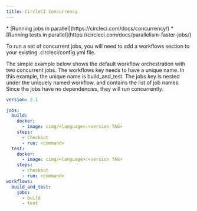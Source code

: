 ```yaml
---
title: CircleCI Concurrency
---
```


<Card icon="document" title="Offical documentation">
* [Running jobs in parallel](https://circleci.com/docs/concurrency/)
* [Running tests in parallel](https://circleci.com/docs/parallelism-faster-jobs/)
</Card>

To run a set of concurrent jobs, you will need to add a workflows section to your existing .circleci/config.yml file.

The simple example below shows the default workflow orchestration with two concurrent jobs. The workflows key needs to have a unique name. In this example, the unique name is build_and_test. The jobs key is nested under the uniquely named workflow, and contains the list of job names. Since the jobs have no dependencies, they will run concurrently.


```yaml
version: 2.1

jobs:
  build:
    docker:
      - image: cimg/<language>:<version TAG>
    steps:
      - checkout
      - run: <command>
  test:
    docker:
      - image: cimg/<language>:<version TAG>
    steps:
      - checkout
      - run: <command>
workflows:
  build_and_test:
    jobs:
      - build
      - test
```
